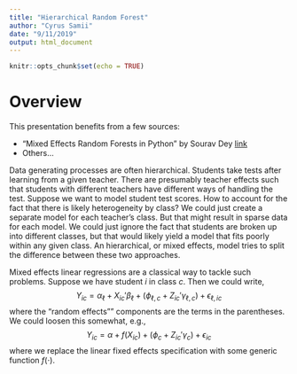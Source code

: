 ```yaml
---
title: "Hierarchical Random Forest"
author: "Cyrus Samii"
date: "9/11/2019"
output: html_document
---
```


```r
knitr::opts_chunk$set(echo = TRUE)
```

# Overview

This presentation benefits from a few sources:

- "Mixed Effects Random Forests in Python" by Sourav Dey [link](https://towardsdatascience.com/mixed-effects-random-forests-6ecbb85cb177)
- Others...

Data generating processes are often hierarchical.  Students take tests after learning from a given teacher.  There are presumably teacher effects such that students with different teachers have different ways of handling the test.  Suppose we want to model student test scores.  How to account for the fact that there is likely heterogeneity by class?  We could just create a separate model for each teacher's class.  But that might result in sparse data for each model.  We could just ignore the fact that students are broken up into different classes, but that would likely yield a model that fits poorly within any given class.  An hierarchical, or mixed effects, model tries to split the difference between these two approaches.

Mixed effects linear regressions are a classical way to tackle such problems.  Suppose we have student $i$ in class $c$.  Then we could write,
$$
Y_{ic} = \alpha_{\ell} +  X_{ic}'\beta_{\ell} + (\phi_{\ell, c} + Z_{ic}'\gamma_{\ell, c}) + \epsilon_{\ell, ic}
$$
where the "random effects"" components are the terms in the parentheses.  We could loosen this somewhat, e.g., 
$$
Y_{ic} = \alpha +  f(X_{ic}) + (\phi_c + Z_{ic}'\gamma_c) + \epsilon_{ic}
$$
where we replace the linear fixed effects specification with some generic function $f(\cdot)$.  
